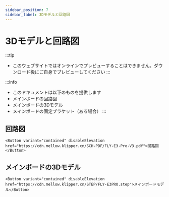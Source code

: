 ```yaml
---
sidebar_position: 7
sidebar_label: 3Dモデルと回路図
---
```




# 3Dモデルと回路図


:::tip
* このウェブサイトではオンラインでプレビューすることはできません。ダウンロード後にご自身でプレビューしてください
:::

:::info
* このドキュメントは以下のものを提供します
* メインボードの回路図
* メインボードの3Dモデル
* メインボードの固定ブラケット（ある場合）
:::

## 回路図

    <Button variant="contained" disableElevation href="https://cdn.mellow.klipper.cn/SCH-PDF/FLY-E3-Pro-V3.pdf">回路図</Button>


## メインボードの3Dモデル

    <Button variant="contained" disableElevation href="https://cdn.mellow.klipper.cn/STEP/FLY-E3PRO.step">メインボードモデル</Button>
